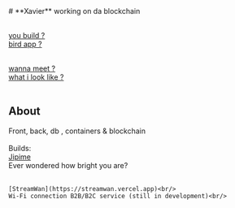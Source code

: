 
<Navbar />
# **Xavier**
working on da blockchain <br /><br />

[you build ?](https://github.com/Jaarabytes)<br />
[bird app ?](https://x.com/jaarabytes)<br /><br />

[wanna meet ?](https://calendly.com/jaarabytes)<br />
[what i look like ?](/about/bananas.mp4)<br /><br />

## About <br />
Front, back, db , containers & blockchain<br /><br />
Builds: <br/>
    [Jipime](https://jipime.vercel.app)<br/>
    Ever wondered how bright you are?<br/><br/>

    [StreamWan](https://streamwan.vercel.app)<br/>
    Wi-Fi connection B2B/B2C service (still in development)<br/>
<PlayButton />
